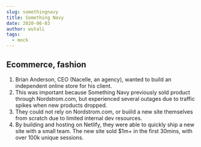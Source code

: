 ```yaml
---
slug: somethingnavy
title: Something Navy
date: 2020-06-03
author: wutali
tags:
  - mock
---
```


## Ecommerce, fashion

1. Brian Anderson, CEO (Nacelle, an agency), wanted to build an independent online store for his client.
2. This was important because Something Navy previously sold product through Nordstrom.com, but experienced several outages due to traffic spikes when new products dropped.
3. They could not rely on Nordstrom.com, or buiild a new site themselves from scratch due to limited internal dev resources. 
4. By building and hosting on Netlify, they were able to quickly ship a new site with a small team. The new site sold $1m+ in the first 30mins, with over 100k unique sessions.